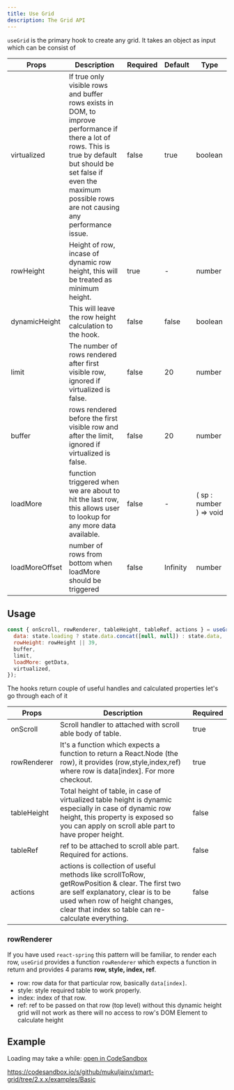 ```yaml
---
title: Use Grid
description: The Grid API
---
```


`useGrid` is the primary hook to create any grid. It takes an object as input which can be consist of

| Props          | Description                                                                                                                                                                                                                      | Required | Default  | Type                    |
| -------------- | -------------------------------------------------------------------------------------------------------------------------------------------------------------------------------------------------------------------------------- | -------- | -------- | ----------------------- |
| virtualized    | If true only visible rows and buffer rows exists in DOM, to improve performance if there a lot of rows. This is true by default but should be set false if even the maximum possible rows are not causing any performance issue. | false    | true     | boolean                 |
| rowHeight      | Height of row, incase of dynamic row height, this will be treated as minimum height.                                                                                                                                             | true     | -        | number                  |
| dynamicHeight  | This will leave the row height calculation to the hook.                                                                                                                                                                          | false    | false    | boolean                 |
| limit          | The number of rows rendered after first visible row, ignored if virtualized is false.                                                                                                                                            | false    | 20       | number                  |
| buffer         | rows rendered before the first visible row and after the limit, ignored if virtualized is false.                                                                                                                                 | false    | 20       | number                  |
| loadMore       | function triggered when we are about to hit the last row, this allows user to lookup for any more data available.                                                                                                                | false    | -        | ( sp : number ) => void |
| loadMoreOffset | number of rows from bottom when loadMore should be triggered                                                                                                                                                                     | false    | Infinity | number                  |

## Usage

```jsx
const { onScroll, rowRenderer, tableHeight, tableRef, actions } = useGrid({
  data: state.loading ? state.data.concat([null, null]) : state.data,
  rowHeight: rowHeight || 39,
  buffer,
  limit,
  loadMore: getData,
  virtualized,
});
```

The hooks return couple of useful handles and calculated properties let's go through each of it

| Props       | Description                                                                                                                                                                                                                  | Required |
| ----------- | ---------------------------------------------------------------------------------------------------------------------------------------------------------------------------------------------------------------------------- | -------- |
| onScroll    | Scroll handler to attached with scroll able body of table.                                                                                                                                                                   | true     |
| rowRenderer | It's a function which expects a function to return a React.Node (the row), it provides (row,style,index,ref) where row is data[index]. For more checkout.                                                                    | true     |
| tableHeight | Total height of table, in case of virtualized table height is dynamic especially in case of dynamic row height, this property is exposed so you can apply on scroll able part to have proper height.                         | false    |
| tableRef    | ref to be attached to scroll able part. Required for actions.                                                                                                                                                                | false    |
| actions     | actions is collection of useful methods like scrollToRow, getRowPosition & clear. The first two are self explanatory, clear is to be used when row of height changes, clear that index so table can re-calculate everything. | false    |

### rowRenderer

If you have used `react-spring` this pattern will be familiar, to render each row, `useGrid` provides a function `rowRenderer`
which expects a function in return and provides 4 params **row, style, index, ref**.

- row: row data for that particular row, basically `data[index]`.
- style: style required table to work properly.
- index: index of that row.
- ref: ref to be passed on that row (top level) without this dynamic height grid will not work as
  there will no access to row's DOM Element to calculate height

## Example

Loading may take a while: [open in CodeSandbox](https://codesandbox.io/s/github/mukuljainx/smart-grid/tree/2.x.x/examples/Basic)

https://codesandbox.io/s/github/mukuljainx/smart-grid/tree/2.x.x/examples/Basic
